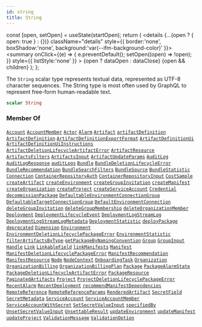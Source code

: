 ```yaml
---
id: string
title: String
---
```









  const [open, setOpen] = useState(startOpen);
  return (
    <details {...(open ? { open: true } : {})} className="details" style={{ border:'none', boxShadow:'none', background:'var(--ifm-background-color)' }}>
      <summary
        onClick={(e) => {
          e.preventDefault();
          setOpen((open) => !open);
        }}
        style={{ listStyle:'none' }}
      >
      {open ? dataOpen : dataClose}
      </summary>
      {open && children}
    </details>
  );
};








The `String` scalar type represents textual data, represented as UTF-8 character sequences. The String type is most often used by GraphQL to represent free-form human-readable text.


```graphql
scalar String
```








### Member Of

[`Account`](/swapi/types/objects/account.mdx)  <Badge class="badge badge--secondary badge--relation" text="object"/><Bullet />[`AccountMember`](/swapi/types/objects/account-member.mdx)  <Badge class="badge badge--secondary badge--relation" text="object"/><Bullet />[`Actor`](/swapi/types/objects/actor.mdx)  <Badge class="badge badge--secondary badge--relation" text="object"/><Bullet />[`Alarm`](/swapi/types/objects/alarm.mdx)  <Badge class="badge badge--secondary badge--relation" text="object"/><Bullet />[`Artifact`](/swapi/types/objects/artifact.mdx)  <Badge class="badge badge--secondary badge--relation" text="object"/><Bullet />[`artifactDefinition`](/swapi/operations/queries/artifact-definition.mdx)  <Badge class="badge badge--secondary badge--relation" text="query"/><Bullet />[`ArtifactDefinition`](/swapi/types/objects/artifact-definition.mdx)  <Badge class="badge badge--secondary badge--relation" text="object"/><Bullet />[`ArtifactDefinitionExportFormat`](/swapi/types/objects/artifact-definition-export-format.mdx)  <Badge class="badge badge--secondary badge--relation" text="object"/><Bullet />[`ArtifactDefinitionUi`](/swapi/types/objects/artifact-definition-ui.mdx)  <Badge class="badge badge--secondary badge--relation" text="object"/><Bullet />[`ArtifactDefinitionUiInstructions`](/swapi/types/objects/artifact-definition-ui-instructions.mdx)  <Badge class="badge badge--secondary badge--relation" text="object"/><Bullet />[`ArtifactDeletionLifecycleArtifactError`](/swapi/types/objects/artifact-deletion-lifecycle-artifact-error.mdx)  <Badge class="badge badge--secondary badge--relation" text="object"/><Bullet />[`ArtifactResource`](/swapi/types/objects/artifact-resource.mdx)  <Badge class="badge badge--secondary badge--relation" text="object"/><Bullet />[`ArtifactsFilters`](/swapi/types/inputs/artifacts-filters.mdx)  <Badge class="badge badge--secondary badge--relation" text="input"/><Bullet />[`ArtifactsInput`](/swapi/types/inputs/artifacts-input.mdx)  <Badge class="badge badge--secondary badge--relation" text="input"/><Bullet />[`ArtifactUpdateParams`](/swapi/types/inputs/artifact-update-params.mdx)  <Badge class="badge badge--secondary badge--relation" text="input"/><Bullet />[`AuditLog`](/swapi/types/objects/audit-log.mdx)  <Badge class="badge badge--secondary badge--relation" text="object"/><Bullet />[`AuditLogResponse`](/swapi/types/objects/audit-log-response.mdx)  <Badge class="badge badge--secondary badge--relation" text="object"/><Bullet />[`auditLogs`](/swapi/operations/queries/audit-logs.mdx)  <Badge class="badge badge--secondary badge--relation" text="query"/><Bullet />[`Bundle`](/swapi/types/objects/bundle.mdx)  <Badge class="badge badge--secondary badge--relation" text="object"/><Bullet />[`BundleDeletionLifecycleError`](/swapi/types/objects/bundle-deletion-lifecycle-error.mdx)  <Badge class="badge badge--secondary badge--relation" text="object"/><Bullet />[`BundleRecommendation`](/swapi/types/objects/bundle-recommendation.mdx)  <Badge class="badge badge--secondary badge--relation" text="object"/><Bullet />[`BundleSearchFilters`](/swapi/types/inputs/bundle-search-filters.mdx)  <Badge class="badge badge--secondary badge--relation" text="input"/><Bullet />[`BundleSource`](/swapi/types/objects/bundle-source.mdx)  <Badge class="badge badge--secondary badge--relation" text="object"/><Bullet />[`BundleStatistic`](/swapi/types/objects/bundle-statistic.mdx)  <Badge class="badge badge--secondary badge--relation" text="object"/><Bullet />[`Connection`](/swapi/types/objects/connection.mdx)  <Badge class="badge badge--secondary badge--relation" text="object"/><Bullet />[`ContainerRepositoryAuth`](/swapi/types/objects/container-repository-auth.mdx)  <Badge class="badge badge--secondary badge--relation" text="object"/><Bullet />[`ContainerRepositoryInput`](/swapi/types/inputs/container-repository-input.mdx)  <Badge class="badge badge--secondary badge--relation" text="input"/><Bullet />[`CostSample`](/swapi/types/objects/cost-sample.mdx)  <Badge class="badge badge--secondary badge--relation" text="object"/><Bullet />[`createArtifact`](/swapi/operations/mutations/create-artifact.mdx)  <Badge class="badge badge--secondary badge--relation" text="mutation"/><Bullet />[`createEnvironment`](/swapi/operations/mutations/create-environment.mdx)  <Badge class="badge badge--secondary badge--relation" text="mutation"/><Bullet />[`createGroupInvitation`](/swapi/operations/mutations/create-group-invitation.mdx)  <Badge class="badge badge--secondary badge--relation" text="mutation"/><Bullet />[`createManifest`](/swapi/operations/mutations/create-manifest.mdx)  <Badge class="badge badge--secondary badge--relation" text="mutation"/><Bullet />[`createOrganization`](/swapi/operations/mutations/create-organization.mdx)  <Badge class="badge badge--secondary badge--relation" text="mutation"/><Bullet />[`createProject`](/swapi/operations/mutations/create-project.mdx)  <Badge class="badge badge--secondary badge--relation" text="mutation"/><Bullet />[`createServiceAccount`](/swapi/operations/mutations/create-service-account.mdx)  <Badge class="badge badge--secondary badge--relation" text="mutation"/><Bullet />[`Credential`](/swapi/types/inputs/credential.mdx)  <Badge class="badge badge--secondary badge--relation" text="input"/><Bullet />[`decommissionPackage`](/swapi/operations/mutations/decommission-package.mdx)  <Badge class="badge badge--secondary badge--relation" text="mutation"/><Bullet />[`DefaultableEnvironmentConnectionGroup`](/swapi/types/objects/defaultable-environment-connection-group.mdx)  <Badge class="badge badge--secondary badge--relation" text="object"/><Bullet />[`DefaultableTargetConnectionGroup`](/swapi/types/objects/defaultable-target-connection-group.mdx)  <Badge class="badge badge--secondary badge--relation" text="object"/><Bullet />[`DefaultEnvironmentConnection`](/swapi/types/objects/default-environment-connection.mdx)  <Badge class="badge badge--secondary badge--relation" text="object"/><Bullet />[`deleteGroupInvitation`](/swapi/operations/mutations/delete-group-invitation.mdx)  <Badge class="badge badge--secondary badge--relation" text="mutation"/><Bullet />[`deleteGroupMembership`](/swapi/operations/mutations/delete-group-membership.mdx)  <Badge class="badge badge--secondary badge--relation" text="mutation"/><Bullet />[`deleteOrganizationMember`](/swapi/operations/mutations/delete-organization-member.mdx)  <Badge class="badge badge--secondary badge--relation" text="mutation"/><Bullet />[`Deployment`](/swapi/types/objects/deployment.mdx)  <Badge class="badge badge--secondary badge--relation" text="object"/><Bullet />[`DeploymentLifecycleEvent`](/swapi/types/objects/deployment-lifecycle-event.mdx)  <Badge class="badge badge--secondary badge--relation" text="object"/><Bullet />[`DeploymentLogStreamLog`](/swapi/types/objects/deployment-log-stream-log.mdx)  <Badge class="badge badge--secondary badge--relation" text="object"/><Bullet />[`DeploymentLogStreamLogMetadata`](/swapi/types/objects/deployment-log-stream-log-metadata.mdx)  <Badge class="badge badge--secondary badge--relation" text="object"/><Bullet />[`DeploymentStatistic`](/swapi/types/objects/deployment-statistic.mdx)  <Badge class="badge badge--secondary badge--relation" text="object"/><Bullet />[`deployPackage`](/swapi/operations/mutations/deploy-package.mdx)  <Badge class="badge badge--secondary badge--relation" text="mutation"/><Bullet />[`deprecated`](/swapi/types/directives/deprecated.mdx)  <Badge class="badge badge--secondary badge--relation" text="directive"/><Bullet />[`Dimension`](/swapi/types/objects/dimension.mdx)  <Badge class="badge badge--secondary badge--relation" text="object"/><Bullet />[`Environment`](/swapi/types/objects/environment.mdx)  <Badge class="badge badge--secondary badge--relation" text="object"/><Bullet />[`EnvironmentDeletionLifecyclePackageError`](/swapi/types/objects/environment-deletion-lifecycle-package-error.mdx)  <Badge class="badge badge--secondary badge--relation" text="object"/><Bullet />[`EnvironmentStatistic`](/swapi/types/objects/environment-statistic.mdx)  <Badge class="badge badge--secondary badge--relation" text="object"/><Bullet />[`filterArtifactsByType`](/swapi/operations/queries/filter-artifacts-by-type.mdx)  <Badge class="badge badge--secondary badge--relation" text="query"/><Bullet />[`getPackageByNamingConvention`](/swapi/operations/queries/get-package-by-naming-convention.mdx)  <Badge class="badge badge--secondary badge--relation" text="query"/><Bullet />[`Group`](/swapi/types/objects/group.mdx)  <Badge class="badge badge--secondary badge--relation" text="object"/><Bullet />[`GroupInput`](/swapi/types/inputs/group-input.mdx)  <Badge class="badge badge--secondary badge--relation" text="input"/><Bullet />[`Handle`](/swapi/types/objects/handle.mdx)  <Badge class="badge badge--secondary badge--relation" text="object"/><Bullet />[`Link`](/swapi/types/objects/link.mdx)  <Badge class="badge badge--secondary badge--relation" text="object"/><Bullet />[`LinkableField`](/swapi/types/objects/linkable-field.mdx)  <Badge class="badge badge--secondary badge--relation" text="object"/><Bullet />[`linkManifests`](/swapi/operations/mutations/link-manifests.mdx)  <Badge class="badge badge--secondary badge--relation" text="mutation"/><Bullet />[`Manifest`](/swapi/types/objects/manifest.mdx)  <Badge class="badge badge--secondary badge--relation" text="object"/><Bullet />[`ManifestDeletionLifecyclePackageError`](/swapi/types/objects/manifest-deletion-lifecycle-package-error.mdx)  <Badge class="badge badge--secondary badge--relation" text="object"/><Bullet />[`ManifestRecommendation`](/swapi/types/objects/manifest-recommendation.mdx)  <Badge class="badge badge--secondary badge--relation" text="object"/><Bullet />[`ManifestResource`](/swapi/types/objects/manifest-resource.mdx)  <Badge class="badge badge--secondary badge--relation" text="object"/><Bullet />[`Node`](/swapi/types/objects/node.mdx)  <Badge class="badge badge--secondary badge--relation" text="object"/><Bullet />[`NodeContext`](/swapi/types/objects/node-context.mdx)  <Badge class="badge badge--secondary badge--relation" text="object"/><Bullet />[`OnboardingTask`](/swapi/types/objects/onboarding-task.mdx)  <Badge class="badge badge--secondary badge--relation" text="object"/><Bullet />[`Organization`](/swapi/types/objects/organization.mdx)  <Badge class="badge badge--secondary badge--relation" text="object"/><Bullet />[`OrganizationBilling`](/swapi/types/objects/organization-billing.mdx)  <Badge class="badge badge--secondary badge--relation" text="object"/><Bullet />[`OrganizationBillingPlan`](/swapi/types/objects/organization-billing-plan.mdx)  <Badge class="badge badge--secondary badge--relation" text="object"/><Bullet />[`Package`](/swapi/types/objects/package.mdx)  <Badge class="badge badge--secondary badge--relation" text="object"/><Bullet />[`PackageAlarmState`](/swapi/types/objects/package-alarm-state.mdx)  <Badge class="badge badge--secondary badge--relation" text="object"/><Bullet />[`PackageDeletionLifecycleArtifactError`](/swapi/types/objects/package-deletion-lifecycle-artifact-error.mdx)  <Badge class="badge badge--secondary badge--relation" text="object"/><Bullet />[`PackageResource`](/swapi/types/objects/package-resource.mdx)  <Badge class="badge badge--secondary badge--relation" text="object"/><Bullet />[`PaginatedArtifacts`](/swapi/types/objects/paginated-artifacts.mdx)  <Badge class="badge badge--secondary badge--relation" text="object"/><Bullet />[`Project`](/swapi/types/objects/project.mdx)  <Badge class="badge badge--secondary badge--relation" text="object"/><Bullet />[`ProjectDeletionLifecyclePackageError`](/swapi/types/objects/project-deletion-lifecycle-package-error.mdx)  <Badge class="badge badge--secondary badge--relation" text="object"/><Bullet />[`RecentAlarm`](/swapi/types/objects/recent-alarm.mdx)  <Badge class="badge badge--secondary badge--relation" text="object"/><Bullet />[`RecentDeployment`](/swapi/types/objects/recent-deployment.mdx)  <Badge class="badge badge--secondary badge--relation" text="object"/><Bullet />[`recommendManifestDependencies`](/swapi/operations/queries/recommend-manifest-dependencies.mdx)  <Badge class="badge badge--secondary badge--relation" text="query"/><Bullet />[`RemoteReference`](/swapi/types/objects/remote-reference.mdx)  <Badge class="badge badge--secondary badge--relation" text="object"/><Bullet />[`RemoteReferenceParams`](/swapi/types/inputs/remote-reference-params.mdx)  <Badge class="badge badge--secondary badge--relation" text="input"/><Bullet />[`RenderedArtifact`](/swapi/types/objects/rendered-artifact.mdx)  <Badge class="badge badge--secondary badge--relation" text="object"/><Bullet />[`SecretField`](/swapi/types/objects/secret-field.mdx)  <Badge class="badge badge--secondary badge--relation" text="object"/><Bullet />[`SecretMetadata`](/swapi/types/objects/secret-metadata.mdx)  <Badge class="badge badge--secondary badge--relation" text="object"/><Bullet />[`ServiceAccount`](/swapi/types/objects/service-account.mdx)  <Badge class="badge badge--secondary badge--relation" text="object"/><Bullet />[`ServiceAccountMember`](/swapi/types/objects/service-account-member.mdx)  <Badge class="badge badge--secondary badge--relation" text="object"/><Bullet />[`ServiceAccountWithSecret`](/swapi/types/objects/service-account-with-secret.mdx)  <Badge class="badge badge--secondary badge--relation" text="object"/><Bullet />[`SetSecretValueInput`](/swapi/types/inputs/set-secret-value-input.mdx)  <Badge class="badge badge--secondary badge--relation" text="input"/><Bullet />[`specifiedBy`](/swapi/types/directives/specified-by.mdx)  <Badge class="badge badge--secondary badge--relation" text="directive"/><Bullet />[`UnsetSecretValueInput`](/swapi/types/inputs/unset-secret-value-input.mdx)  <Badge class="badge badge--secondary badge--relation" text="input"/><Bullet />[`UnsettableResult`](/swapi/types/objects/unsettable-result.mdx)  <Badge class="badge badge--secondary badge--relation" text="object"/><Bullet />[`updateEnvironment`](/swapi/operations/mutations/update-environment.mdx)  <Badge class="badge badge--secondary badge--relation" text="mutation"/><Bullet />[`updateManifest`](/swapi/operations/mutations/update-manifest.mdx)  <Badge class="badge badge--secondary badge--relation" text="mutation"/><Bullet />[`updateProject`](/swapi/operations/mutations/update-project.mdx)  <Badge class="badge badge--secondary badge--relation" text="mutation"/><Bullet />[`ValidationMessage`](/swapi/types/objects/validation-message.mdx)  <Badge class="badge badge--secondary badge--relation" text="object"/><Bullet />[`ValidationOption`](/swapi/types/objects/validation-option.mdx)  <Badge class="badge badge--secondary badge--relation" text="object"/>